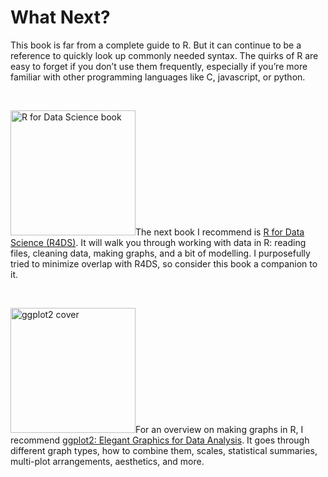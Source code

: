 # What Next? {.unnumbered}

This book is far from a complete guide to R. But it can continue to be a reference to quickly look up commonly needed syntax. The quirks of R are easy to forget if you don't use them frequently, especially if you're more familiar with other programming languages like C, javascript, or python.

 <br/>

[![R for Data Science book](images/r4ds.png){.book_cover style="width: 200px;"}](https://r4ds.had.co.nz)The next book I recommend is [R for Data Science (R4DS)](https://r4ds.had.co.nz). It will walk you through working with data in R: reading files, cleaning data, making graphs, and a bit of modelling. I purposefully tried to minimize overlap with R4DS, so consider this book a companion to it. 

<div style="clear: both;"><br/></div>

[![ggplot2 cover](images/ggplot2.jpg){.book_cover style="width: 200px;"}](https://ggplot2-book.org)For an overview on making graphs in R, I recommend [ggplot2: Elegant Graphics for Data Analysis](https://ggplot2-book.org). It goes through different graph types, how to combine them, scales, statistical summaries, multi-plot arrangements, aesthetics, and more.
